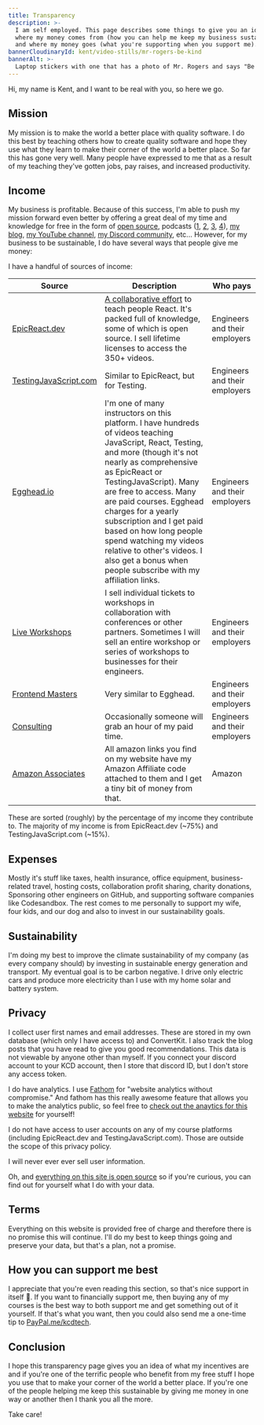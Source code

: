 ```yaml
---
title: Transparency
description: >-
  I am self employed. This page describes some things to give you an idea of
  where my money comes from (how you can help me keep my business sustainable)
  and where my money goes (what you're supporting when you support me).
bannerCloudinaryId: kent/video-stills/mr-rogers-be-kind
bannerAlt: >-
  Laptop stickers with one that has a photo of Mr. Rogers and says "Be Kind"
---
```


Hi, my name is Kent, and I want to be real with you, so here we go.

## Mission

My mission is to make the world a better place with quality software. I do this
best by teaching others how to create quality software and hope they use what
they learn to make their corner of the world a better place. So far this has
gone very well. Many people have expressed to me that as a result of my teaching
they've gotten jobs, pay raises, and increased productivity.

## Income

My business is profitable. Because of this success, I'm able to push my mission
forward even better by offering a great deal of my time and knowledge for free
in the form of [open source](https://github.com/kentcdodds), podcasts
([1](https://kcd.im/podcasts), [2](https://kcd.im/3-mins),
[3](https://epicreact.dev/podcast), [4](/appearances)), [my blog](/blog),
[my YouTube channel](https://kcd.im/youtube), [my Discord community](/discord),
etc... However, for my business to be sustainable, I do have several ways that
people give me money:

I have a handful of sources of income:

<div style={{overflowX: 'scroll'}}>

| Source                                                     | Description                                                                                                                                                                                                                                                                                                                                                                                                                                                   | Who pays                      |
| ---------------------------------------------------------- | ------------------------------------------------------------------------------------------------------------------------------------------------------------------------------------------------------------------------------------------------------------------------------------------------------------------------------------------------------------------------------------------------------------------------------------------------------------- | ----------------------------- |
| [EpicReact.dev](https://epicreact.dev)                     | [A collaborative effort](https://epicreact.dev/credits) to teach people React. It's packed full of knowledge, some of which is open source. I sell lifetime licenses to access the 350+ videos.                                                                                                                                                                                                                                                               | Engineers and their employers |
| [TestingJavaScript.com](https://testingjavascript.com)     | Similar to EpicReact, but for Testing.                                                                                                                                                                                                                                                                                                                                                                                                                        | Engineers and their employers |
| [Egghead.io](https://kcd.im/egghead)                       | I'm one of many instructors on this platform. I have hundreds of videos teaching JavaScript, React, Testing, and more (though it's not nearly as comprehensive as EpicReact or TestingJavaScript). Many are free to access. Many are paid courses. Egghead charges for a yearly subscription and I get paid based on how long people spend watching my videos relative to other's videos. I also get a bonus when people subscribe with my affiliation links. | Engineers and their employers |
| [Live Workshops](/workshops)                               | I sell individual tickets to workshops in collaboration with conferences or other partners. Sometimes I will sell an entire workshop or series of workshops to businesses for their engineers.                                                                                                                                                                                                                                                                | Engineers and their employers |
| [Frontend Masters](https://kcd.im/fem)                     | Very similar to Egghead.                                                                                                                                                                                                                                                                                                                                                                                                                                      | Engineers and their employers |
| [Consulting](http://kcd.im/consult)                        | Occasionally someone will grab an hour of my paid time.                                                                                                                                                                                                                                                                                                                                                                                                       | Engineers and their employers |
| [Amazon Associates](https://affiliate-program.amazon.com/) | All amazon links you find on my website have my Amazon Affiliate code attached to them and I get a tiny bit of money from that.                                                                                                                                                                                                                                                                                                                               | Amazon                        |

</div>

These are sorted (roughly) by the percentage of my income they contribute to.
The majority of my income is from EpicReact.dev (~75%) and TestingJavaScript.com
(~15%).

## Expenses

Mostly it's stuff like taxes, health insurance, office equipment,
business-related travel, hosting costs, collaboration profit sharing, charity
donations, Sponsoring other engineers on GitHub, and supporting software
companies like Codesandbox. The rest comes to me personally to support my wife,
four kids, and our dog and also to invest in our sustainability goals.

## Sustainability

I'm doing my best to improve the climate sustainability of my company (as every
company should) by investing in sustainable energy generation and transport. My
eventual goal is to be carbon negative. I drive only electric cars and produce
more electricity than I use with my home solar and battery system.

## Privacy

I collect user first names and email addresses. These are stored in my own
database (which only I have access to) and ConvertKit. I also track the blog
posts that you have read to give you good recommendations. This data is not
viewable by anyone other than myself. If you connect your discord account to
your KCD account, then I store that discord ID, but I don't store any access
token.

I do have analytics. I use [Fathom](https://kcd.im/fathom) for "website
analytics without compromise." And fathom has this really awesome feature that
allows you to make the analytics public, so feel free to
[check out the anaytics for this website](https://kcd.im/kcd-fathom) for
yourself!

I do not have access to user accounts on any of my course platforms (including
EpicReact.dev and TestingJavaScript.com). Those are outside the scope of this
privacy policy.

I will never ever ever sell user information.

Oh, and
[everything on this site is open source](https://github.com/kentcdodds/remix-kentcdodds)
so if you're curious, you can find out for yourself what I do with your data.

## Terms

Everything on this website is provided free of charge and therefore there is no
promise this will continue. I'll do my best to keep things going and preserve
your data, but that's a plan, not a promise.

## How you can support me best

I appreciate that you're even reading this section, so that's nice support in
itself 💖. If you want to financially support me, then buying any of my courses
is the best way to both support me and get something out of it yourself. If
that's what you want, then you could also send me a one-time tip to
[PayPal.me/kcdtech](https://paypal.me/kcdtech).

## Conclusion

I hope this transparency page gives you an idea of what my incentives are and if
you're one of the terrific people who benefit from my free stuff I hope you use
that to make your corner of the world a better place. If you're one of the
people helping me keep this sustainable by giving me money in one way or another
then I thank you all the more.

Take care!
